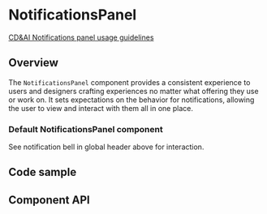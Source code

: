 
# NotificationsPanel

[CD&AI Notifications panel usage guidelines](https://pages.github.ibm.com/carbon/ibm-products/patterns/notifications/usage/)

## Overview

The `NotificationsPanel` component provides a consistent experience to users and
designers crafting experiences no matter what offering they use or work on. It
sets expectations on the behavior for notifications, allowing the user to view
and interact with them all in one place.

### Default NotificationsPanel component

See notification bell in global header above for interaction.

<Canvas>
  <Story of={stories.Default} />
</Canvas>

## Code sample

<CodesandboxLink exampleDirectory="NotificationsPanel" />

## Component API

<Controls />
